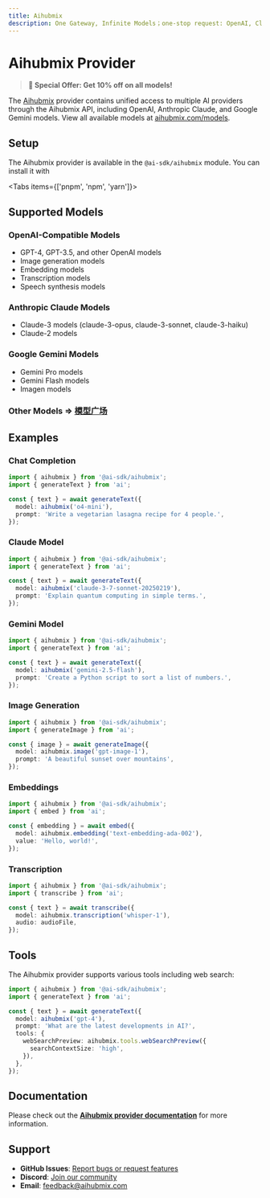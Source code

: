 ```yaml
---
title: Aihubmix
description: One Gateway, Infinite Models；one-stop request: OpenAI, Claude, Gemini, DeepSeek, Qwen, and over 500 AI models.
---
```


# Aihubmix Provider

> **🎉 Special Offer: Get 10% off on all models!**

The [Aihubmix](https://aihubmix.com/) provider contains unified access to multiple AI providers through the Aihubmix API, including OpenAI, Anthropic Claude, and Google Gemini models. View all available models at [aihubmix.com/models](https://aihubmix.com/models).

## Setup

The Aihubmix provider is available in the `@ai-sdk/aihubmix` module. You can install it with

<Tabs items={['pnpm', 'npm', 'yarn']}>
  <Tab>
    <Snippet text="pnpm add @ai-sdk/aihubmix" dark />
  </Tab>
  <Tab>
    <Snippet text="npm install @ai-sdk/aihubmix" dark />
  </Tab>
  <Tab>
    <Snippet text="yarn add @ai-sdk/aihubmix" dark />
  </Tab>
</Tabs>

## Supported Models

### OpenAI-Compatible Models
- GPT-4, GPT-3.5, and other OpenAI models
- Image generation models
- Embedding models
- Transcription models
- Speech synthesis models

### Anthropic Claude Models
- Claude-3 models (claude-3-opus, claude-3-sonnet, claude-3-haiku)
- Claude-2 models

### Google Gemini Models
- Gemini Pro models
- Gemini Flash models
- Imagen models


### Other Models => [模型广场](https://aihubmix.com/models)



## Examples

### Chat Completion

```ts
import { aihubmix } from '@ai-sdk/aihubmix';
import { generateText } from 'ai';

const { text } = await generateText({
  model: aihubmix('o4-mini'),
  prompt: 'Write a vegetarian lasagna recipe for 4 people.',
});
```

### Claude Model

```ts
import { aihubmix } from '@ai-sdk/aihubmix';
import { generateText } from 'ai';

const { text } = await generateText({
  model: aihubmix('claude-3-7-sonnet-20250219'),
  prompt: 'Explain quantum computing in simple terms.',
});
```

### Gemini Model

```ts
import { aihubmix } from '@ai-sdk/aihubmix';
import { generateText } from 'ai';

const { text } = await generateText({
  model: aihubmix('gemini-2.5-flash'),
  prompt: 'Create a Python script to sort a list of numbers.',
});
```

### Image Generation

```ts
import { aihubmix } from '@ai-sdk/aihubmix';
import { generateImage } from 'ai';

const { image } = await generateImage({
  model: aihubmix.image('gpt-image-1'),
  prompt: 'A beautiful sunset over mountains',
});
```

### Embeddings

```ts
import { aihubmix } from '@ai-sdk/aihubmix';
import { embed } from 'ai';

const { embedding } = await embed({
  model: aihubmix.embedding('text-embedding-ada-002'),
  value: 'Hello, world!',
});
```

### Transcription

```ts
import { aihubmix } from '@ai-sdk/aihubmix';
import { transcribe } from 'ai';

const { text } = await transcribe({
  model: aihubmix.transcription('whisper-1'),
  audio: audioFile,
});
```

## Tools

The Aihubmix provider supports various tools including web search:

```ts
import { aihubmix } from '@ai-sdk/aihubmix';
import { generateText } from 'ai';

const { text } = await generateText({
  model: aihubmix('gpt-4'),
  prompt: 'What are the latest developments in AI?',
  tools: {
    webSearchPreview: aihubmix.tools.webSearchPreview({
      searchContextSize: 'high',
    }),
  },
});
```

## Documentation

Please check out the **[Aihubmix provider documentation](https://ai-sdk.dev/providers/ai-sdk-providers/aihubmix)** for more information.

## Support

- **GitHub Issues**: [Report bugs or request features](https://github.com/ai-sdk/ai-sdk/issues)
- **Discord**: [Join our community](https://discord.gg/ai-sdk)
- **Email**: feedback@aihubmix.com
